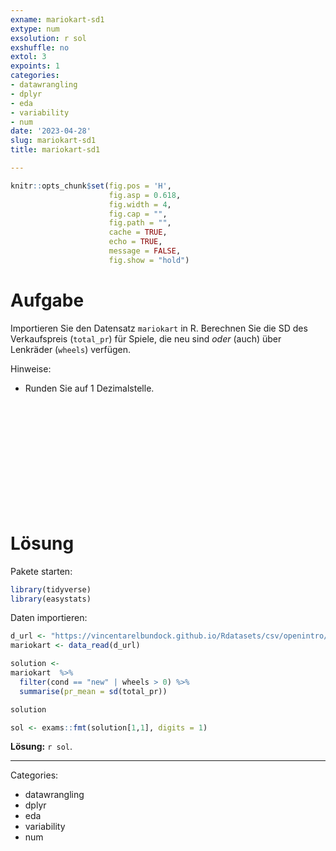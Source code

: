 ```yaml
---
exname: mariokart-sd1
extype: num
exsolution: r sol
exshuffle: no
extol: 3
expoints: 1
categories:
- datawrangling
- dplyr
- eda
- variability
- num
date: '2023-04-28'
slug: mariokart-sd1
title: mariokart-sd1

---
```







```r
knitr::opts_chunk$set(fig.pos = 'H',
                      fig.asp = 0.618,
                      fig.width = 4,
                      fig.cap = "", 
                      fig.path = "",
                      cache = TRUE,
                      echo = TRUE,
                      message = FALSE,
                      fig.show = "hold")
```






# Aufgabe

Importieren Sie den Datensatz `mariokart` in R.
Berechnen Sie die SD des Verkaufspreis (`total_pr`) für Spiele, die neu sind *oder* (auch) über Lenkräder (`wheels`) verfügen.

Hinweise:

- Runden Sie auf 1 Dezimalstelle.



</br>
</br>
</br>
</br>
</br>
</br>
</br>
</br>
</br>
</br>

# Lösung

Pakete starten:

```r
library(tidyverse)
library(easystats)
```


Daten importieren:

```r
d_url <- "https://vincentarelbundock.github.io/Rdatasets/csv/openintro/mariokart.csv"
mariokart <- data_read(d_url)
```

```r
solution <-
mariokart  %>% 
  filter(cond == "new" | wheels > 0) %>% 
  summarise(pr_mean = sd(total_pr))

solution
```

```r
sol <- exams::fmt(solution[1,1], digits = 1)
```

**Lösung:** `r sol`. 





---

Categories: 

- datawrangling
- dplyr
- eda
- variability
- num

